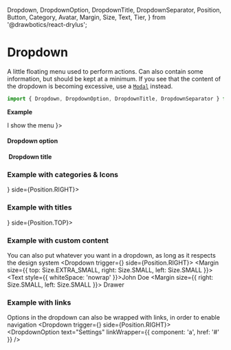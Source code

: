 
  Dropdown,
  DropdownOption,
  DropdownTitle,
  DropdownSeparator,
  Position,
  Button,
  Category,
  Avatar,
  Margin,
  Size,
  Text,
  Tier,
} from '@drawbotics/react-drylus';



# Dropdown
A little floating menu used to perform actions. Can also contain some information, but should be kept at a minimum. If you see that the content of the dropdown is becoming excessive, use a [`Modal`](/component-kit/components/modal) instead.

```jsx
import { Dropdown, DropdownOption, DropdownTitle, DropdownSeparator } from '@drawbotics/react-drylus';
```
__Example__

<Playground component={Dropdown}>
  <Dropdown trigger={
    <Button>I show the menu</Button>
  }>
    <DropdownOption text="First option" />
    <DropdownOption text="Second option" />
    <DropdownOption text="Third option" disabled />
    <DropdownSeparator />
    <DropdownOption text="Fourth option" />
  </Dropdown>
</Playground>

#### Dropdown option
<Playground component={DropdownOption}>
  <DropdownOption text="I'm an option" />
</Playground>

####  Dropdown title
<PropsTable component={DropdownTitle} />

### Example with categories & Icons
<Playground>
  <Dropdown trigger={<Avatar text="MK" />} side={Position.RIGHT}>
    <DropdownOption text="Alright option" category={Category.SUCCESS} />
    <DropdownOption text="Not okay" category={Category.DANGER} icon="alert-circle" />
    <DropdownOption text="Maybe okay" category={Category.WARNING} />
  </Dropdown>
</Playground>

### Example with titles
<Playground>
  <Dropdown trigger={<Avatar text="MK" />} side={Position.TOP}>
    <DropdownTitle text="First section" />
    <DropdownOption text="First option" />
    <DropdownOption text="Second option" />
    <DropdownOption text="Third option" />
    <DropdownTitle text="Second section" />
    <DropdownOption text="First option" />
    <DropdownOption text="Second option" disabled />
    <DropdownOption text="Third option" />
  </Dropdown>
</Playground>

### Example with custom content
You can also put whatever you want in a dropdown, as long as it respects the design system
<Playground>
  <Dropdown trigger={<Avatar text="JD" />} side={Position.RIGHT}>
    <Margin size={{ top: Size.EXTRA_SMALL, right: Size.SMALL, left: Size.SMALL }}>
      <Text style={{ whiteSpace: 'nowrap' }}>John Doe</Text>
    </Margin>
    <Margin size={{ right: Size.SMALL, left: Size.SMALL }}>
      <Text tier={Tier.SECONDARY} size={Size.SMALL}>Drawer</Text>
    </Margin>
    <DropdownSeparator />
    <DropdownOption text="Settings" />
    <DropdownOption text="Logout" />
  </Dropdown>
</Playground>


### Example with links
Options in the dropdown can also be wrapped with links, in order to enable navigation
<Playground>
  <Dropdown trigger={<Avatar text="JD" />} side={Position.RIGHT}>
    <DropdownOption text="Settings" linkWrapper={{ component: 'a', href: '#' }} />
    <DropdownOption text="Logout" />
  </Dropdown>
</Playground>
